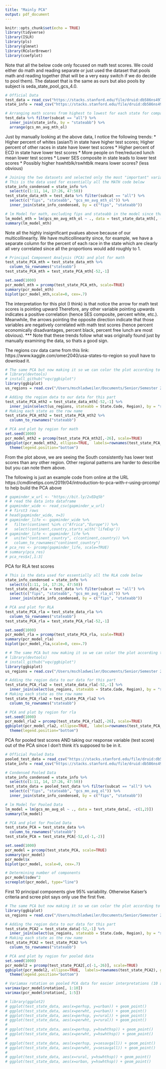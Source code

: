 ```yaml
---
title: "Mainly PCA"
output: pdf_document
---
```


```r
knitr::opts_chunk$set(echo = TRUE)
library(tidyverse)
library(ISLR)
library(pls)
library(glmnet)
library(RColorBrewer)
library(coefplot)
```

Note that all the below code only focused on math test scores. We could either do math and reading separate or just used the dataset that pools math and reading together (that will be a very easy switch if we do decide to pool them). The dataset that is the same as ours but also pools by subject is seda_state_pool_gcs_4.0.
```r
# Official Data
test_data = read_csv("https://stacks.stanford.edu/file/druid:db586ns4974/seda_state_poolsub_gcs_4.0.csv")
state_info = read_csv("https://stacks.stanford.edu/file/druid:db586ns4974/seda_cov_state_pool_4.0.csv")
```

```r
# Arranging math scores from highest to lowest for each state for comparison with other variables (just by looking at data)
test_data %>% filter(subcat == "all") %>% 
  inner_join(state_info, by = "stateabb") %>%
  arrange(gcs_mn_avg_mth_ol)
```
Just by manually looking at the above data, I notice the following trends:
* Higher percent of whites (asian?) in state have higher test scores; Higher percent of other races in state have lower test scores
* Higher percent of ECD in state have lower test scores
* More people on free/reduced lunch mean lower test scores
* Lower SES composite in state leads to lower test scores
* Possibly higher hswhtblk/rswhtblk means lower scores? (less obvious)

```r
# Joining the two datasets and selected only the most "important" variables to include in the dataset (can add more later if we want)
# This is the data used for essentially all the MATH code below
state_info_condensed = state_info %>% 
  select(c(1:11, 14, 17:26, 47:50))
test_state_data_mth = test_data %>% filter(subcat == "all") %>% 
  select(c("fips", "stateabb", "gcs_mn_avg_mth_ol")) %>%
  inner_join(state_info_condensed, by = c("fips", "stateabb"))
```


```r
# lm Model for math, excluding fips and stateabb in the model since thats not important
lm_model_mth = lm(gcs_mn_avg_mth_ol ~ ., data = test_state_data_mth[, -c(1,2)])
summary(lm_model_mth)
```
Note all the highly insignificant pvalues above because of our multicollinearity. We have multicollinearity since, for example, we have a separate column for the percent of each race in the state which are clearly all very correlated since all the proportions would add roughly to 1.



```r
# Principal Component Analysis (PCA) and plot for math
test_state_PCA_mth = test_state_data_mth %>%
  column_to_rownames("stateabb")
test_state_PCA_mth = test_state_PCA_mth[-52,-1]

set.seed(1000)
pcr_model_mth = prcomp(test_state_PCA_mth, scale=TRUE)
summary(pcr_model_mth)
biplot(pcr_model_mth,scale=0, cex=.7)
```
The interpretation for this plot (I think) is that notice the arrow for math test scores is pointing upward Therefore, any other variable pointing upwards indicates a positive correlation (hence SES composite, percent white, etc.). Meanwhile, the arrows pointing the opposite direction indicate that those variables are negatively correlated with math test scores (hence percent economically disadvantages, percent black, percent free lunch are most obvious). *** Note that these trends follow what was originally found just by manually examining the data, so thats a good sign.

The regions csv data came from this link: https://www.kaggle.com/omer2040/usa-states-to-region so youll have to download it.
```r
# The same PCA but now making it so we can color the plot according to which region the US state is located
# library(devtools)
# install_github("vqv/ggbiplot")
library(ggbiplot)
us_regions = read.csv("/Users/mschladweiler/Documents/Senior/Semester 2/Stat 433/Group Project/states.csv")

# Adding the region data to our data for this part
test_state_PCA_mth2 = test_state_data_mth[-52,-1] %>%
  inner_join(select(us_regions, stateabb = State.Code, Region), by = "stateabb")
# Making each state as the row name
test_state_PCA_mth2 = test_state_PCA_mth2 %>% 
  column_to_rownames("stateabb")

# PCA and plot by region for math
set.seed(1000)
pcr_model_mth2 = prcomp(test_state_PCA_mth2[,-26], scale=TRUE)
ggbiplot(pcr_model_mth2, ellipse=TRUE,  labels=rownames(test_state_PCA_mth2), groups=test_state_PCA_mth2[,26]) +
  theme(legend.position="bottom")
```
From the plot above, we are seeing the South consistently has lower test scores than any other region. Other regional patterns are harder to describe but you can note them above.

The following is just an example code from online at the URL https://cmdlinetips.com/2019/04/introduction-to-pca-with-r-using-prcomp/ to help build the PCA above
```r
# gapminder_w_url <- "https://bit.ly/2vEDq5b"
# # read the data into dataframe
# gapminder_wide <- read_csv(gapminder_w_url)
# # first3 rows
# head(gapminder_wide, n=3)
# gapminder_life <- gapminder_wide %>%
#   filter(continent %in% c("Africa","Europe")) %>%
#   select(continent,country,starts_with('lifeExp'))
# gapminder_life <- gapminder_life %>% 
#   unite("continent_country", c(continent,country)) %>%
#   column_to_rownames("continent_country")
# pca_res <- prcomp(gapminder_life, scale=TRUE)
# summary(pca_res)
# pca_res$x[,1:3]
```

PCA for RLA test scores
```r
# This is the data used for essentially all the RLA code below
state_info_condensed = state_info %>% 
  select(c(1:11, 14, 17:26, 47:50))
test_state_data_rla = test_data %>% filter(subcat == "all") %>% 
  select(c("fips", "stateabb", "gcs_mn_avg_rla_ol")) %>%
  inner_join(state_info_condensed, by = c("fips", "stateabb"))
```

```r
# PCA and plot for RLA
test_state_PCA_rla = test_state_data_rla %>%
  column_to_rownames("stateabb")
test_state_PCA_rla = test_state_PCA_rla[-52,-1]

set.seed(1000)
pcr_model_rla = prcomp(test_state_PCA_rla, scale=TRUE)
summary(pcr_model_rla)
biplot(pcr_model_rla,scale=0, cex=.7)
```

```r
# # The same PCA but now making it so we can color the plot according to which region theUS state is located
# library(devtools)
# install_github("vqv/ggbiplot")
library(ggbiplot)
us_regions = read.csv("/Users/mschladweiler/Documents/Senior/Semester 2/Stat 433/Group Project/states.csv")

# Adding the region data to our data for this part
test_state_PCA_rla2 = test_state_data_rla[-52,-1] %>%
  inner_join(select(us_regions, stateabb = State.Code, Region), by = "stateabb")
# Making each state as the row name
test_state_PCA_rla2 = test_state_PCA_rla2 %>% 
  column_to_rownames("stateabb")

# PCA and plot by region for rla 
set.seed(1000)
pcr_model_rla2 = prcomp(test_state_PCA_rla2[,-26], scale=TRUE)
ggbiplot(pcr_model_rla2, ellipse=TRUE,  labels=rownames(test_state_PCA_rla2), groups=test_state_PCA_rla2[,26])+
  theme(legend.position="bottom")
```




PCA for pooled test scores AND taking our response variable (test score) out of the PCA since I don't think it's supposed to be in it.
```r
# Official Pooled Data
pooled_test_data = read_csv("https://stacks.stanford.edu/file/druid:db586ns4974/seda_state_pool_gcs_4.0.csv")
state_info = read_csv("https://stacks.stanford.edu/file/druid:db586ns4974/seda_cov_state_pool_4.0.csv")
```

```r
# Condensed Pooled Data
state_info_condensed = state_info %>% 
  select(c(1:11, 14, 17:26, 47:50))
test_state_data = pooled_test_data %>% filter(subcat == "all") %>% 
  select(c("fips", "stateabb", "gcs_mn_avg_ol")) %>%
  inner_join(state_info_condensed, by = c("fips", "stateabb"))
```

```r
# lm Model for Pooled Data
lm_model = lm(gcs_mn_avg_ol ~ ., data = test_state_data[, -c(1,2)])
summary(lm_model)
```

```r
# PCA and plot for Pooled Data
test_state_PCA = test_state_data %>%
  column_to_rownames("stateabb")
test_state_PCA = test_state_PCA[-52,c(-1,-2)]

set.seed(1000)
pcr_model = prcomp(test_state_PCA, scale=TRUE)
summary(pcr_model)
pcr_model$x
biplot(pcr_model, scale=0, cex=.7)

# Determining number of components
pcr_model$sdev^2
screeplot(pcr_model, type="line")
```
First 10 principal components give 95% variability. Otherwise Kaiser's criteria and scree plot says only use the first five.

```r
# The same PCA but now making it so we can color the plot according to which region the US state is located
library(ggbiplot)
us_regions = read.csv("/Users/mschladweiler/Documents/Senior/Semester 2/Stat 433/Group Project/states.csv")

# Adding the region data to our data for this part
test_state_PCA2 = test_state_data[-52,-1] %>%
  inner_join(select(us_regions, stateabb = State.Code, Region), by = "stateabb")
# Making each state as the row name
test_state_PCA2 = test_state_PCA2 %>% 
  column_to_rownames("stateabb")

# PCA and plot by region for pooled data
set.seed(1000)
pcr_model2 = prcomp(test_state_PCA2[,c(-1,-26)], scale=TRUE)
ggbiplot(pcr_model2, ellipse=TRUE,  labels=rownames(test_state_PCA2), groups=test_state_PCA2[,26]) +
  theme(legend.position="bottom")
```

```r
# Variamax rotation on pooled PCA data for easier interpretations (10 and 5 components)
varimax(pcr_model$rotation[, 1:10])
varimax(pcr_model$rotation[, 1:5])
```


```r
# library(ggplot2)
# ggplot(test_state_data, aes(x=perhsp, y=urban)) + geom_point()
# ggplot(test_state_data, aes(x=perwht, y=urban)) + geom_point()
# ggplot(test_state_data, aes(x=perhsp, y=rural)) + geom_point()
# ggplot(test_state_data, aes(x=perwht, y=rural)) + geom_point()
# 
# ggplot(test_state_data, aes(x=perhsp, y=hswhthsp)) + geom_point()
# ggplot(test_state_data, aes(x=perwht, y=hswhthsp)) + geom_point()
# 
# ggplot(test_state_data, aes(x=perhsp, y=sesavgall)) + geom_point()
# ggplot(test_state_data, aes(x=perwht, y=sesavgall)) + geom_point()
# 
# ggplot(test_state_data, aes(x=rural, y=hswhthsp)) + geom_point()
# ggplot(test_state_data, aes(x=urban, y=hswhthsp)) + geom_point()
```







